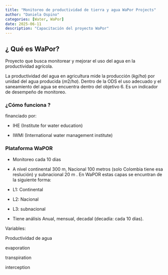 ```yaml
---
title: "Monitoreo de productividad de tierra y agua WaPor Projects"
author: "Daniela Ospino"
categories: [Water, WaPor]
date: 2025-06-11
description: "Capacitación del proyecto WaPor"
---
```


## ¿ Qué es WaPor?

Proyecto que busca monitorear y mejorar el uso del agua en la productividad agrícola.

La productividad del agua en agricultura mide la producción $(kg/ha)$ por unidad del agua producida $(m2/ha)$. Dentro de la ODS el uso adecuado y el saneamiento del agua se encuentra dentro del objetivo 6. Es un indicador de desempeño de monitoreo.

### ¿Cómo funciona ?

financiado por:

-   IHE (Institute for water education)

-   IWMI (International water management institute)

### **Plataforma WaPOR**

-   Monitoreo cada 10 días

-   A nivel continental 300 m, Nacional 100 metros (solo Colombia tiene esa reslución) y subnacional 20 m . En WaPOR estas capas se encuntran de la siguiente forma:

-   L1: Continental

-   L2: Nacional

-   L3: subnacional

-   Tiene análisis Anual, mensual, decadal (decadía: cada 10 días).

Variables:

Productividad de agua

evaporation

transpiration

interception
